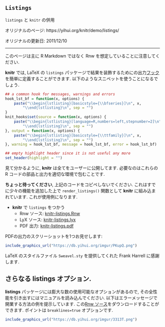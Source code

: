 <!---
title: Listings
subtitle: Using knitr with listings
date: '2011-12-10'
slug: listings
--->

## `Listings` {-#listings}

`listings` と `knitr` の併用

オリジナルのページ: https://yihui.org/knitr/demo/listings/

オリジナルの更新日: 2011/12/10

----

:::{.infobox .tip data-latex="{tip}"}
このページは主に R Markdown ではなく Rnw を想定していることに注意してください.
:::

**knitr** では, LaTeX の `listings` パッケージで結果を装飾するためにの出力[フック](#hooks)を簡単に定義することができます. 以下のようなスニペットを使うことになるでしょう.

```r
## a common hook for messages, warnings and errors
hook_lst_bf = function(x, options) {
    paste("\\begin{lstlisting}[basicstyle={\\bfseries}]\n", x, 
        "\\end{lstlisting}\n", sep = "")
}
knit_hooks$set(source = function(x, options) {
    paste("\\begin{lstlisting}[language=R,numbers=left,stepnumber=2]\n", x, 
        "\\end{lstlisting}\n", sep = "")
}, output = function(x, options) {
    paste("\\begin{lstlisting}[basicstyle={\\ttfamily}]\n", x, 
        "\\end{lstlisting}\n", sep = "")
}, warning = hook_lst_bf, message = hook_lst_bf, error = hook_lst_bf)

## empty highlight header since it is not useful any more
set_header(highlight = "")
```

見て分かるように, **knitr** は全てをユーザーに公開してます. 必要なのはこれらの R コードの部品と出力を適切な環境で包むことです.

**ちょっと待ってください**, 上記のコードをコピペしないでください. これはすでに少々の機能を追加した上で `render_listings()` 関数として **knitr** に組み込まれています. これが使用例になります.

- **knitr** で `listings` をつかう
  - Rnw ソース: [knitr-listings.Rnw](https://github.com/yihui/knitr/blob/master/inst/examples/knitr-listings.Rnw)
  - LyX ソース: [knitr-listings.lyx](https://github.com/yihui/knitr/blob/master/inst/examples/knitr-listings.lyx)
  - PDF 出力: [knitr-listings.pdf](https://github.com/yihui/knitr/releases/download/doc/knitr-listings.pdf)

PDFの出力のスクリーショットを1つお見せします:

```r
include_graphics_url("https://db.yihui.org/imgur/PKupQ.png")
```

LaTeX のスタイルファイル `Sweavel.sty` を提供してくれた Frank Harrell に感謝します.

## さらなる listings オプション.

**listings** パッケージには膨大な数の使用可能なオプションがあるので, その全性能を引き出すにはマニュアルを読み込んでください. 以下はエラーメッセージで開業する方法の例を提示しています. この[Rnw ソース](https://gist.github.com/2209775)をダウンロードすることができます.  ポイントは `breaklines=true` オプションです.

```r
include_graphics_url("https://db.yihui.org/imgur/3313T.png")
```

